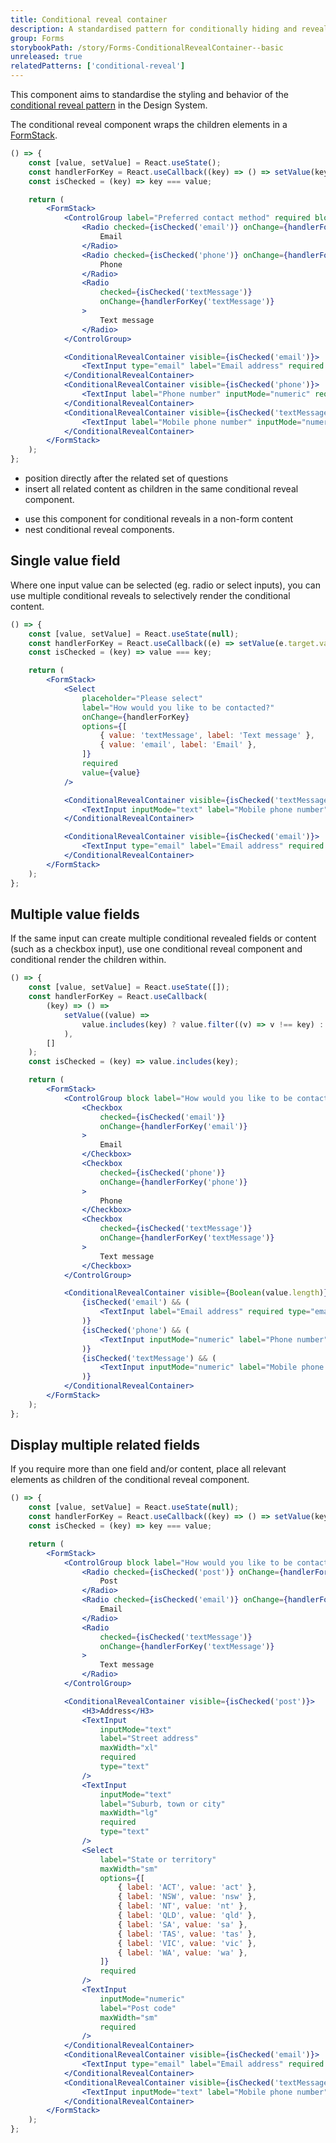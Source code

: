 ```yaml
---
title: Conditional reveal container
description: A standardised pattern for conditionally hiding and revealing the amount of content a user views in a form.
group: Forms
storybookPath: /story/Forms-ConditionalRevealContainer--basic
unreleased: true
relatedPatterns: ['conditional-reveal']
---
```


This component aims to standardise the styling and behavior of the [conditional reveal pattern](/patterns/conditional-reveal) in the Design System.

The conditional reveal component wraps the children elements in a [FormStack](/components/form-stack).

```jsx live
() => {
	const [value, setValue] = React.useState();
	const handlerForKey = React.useCallback((key) => () => setValue(key), []);
	const isChecked = (key) => key === value;

	return (
		<FormStack>
			<ControlGroup label="Preferred contact method" required block>
				<Radio checked={isChecked('email')} onChange={handlerForKey('email')}>
					Email
				</Radio>
				<Radio checked={isChecked('phone')} onChange={handlerForKey('phone')}>
					Phone
				</Radio>
				<Radio
					checked={isChecked('textMessage')}
					onChange={handlerForKey('textMessage')}
				>
					Text message
				</Radio>
			</ControlGroup>

			<ConditionalRevealContainer visible={isChecked('email')}>
				<TextInput type="email" label="Email address" required />
			</ConditionalRevealContainer>
			<ConditionalRevealContainer visible={isChecked('phone')}>
				<TextInput label="Phone number" inputMode="numeric" required />
			</ConditionalRevealContainer>
			<ConditionalRevealContainer visible={isChecked('textMessage')}>
				<TextInput label="Mobile phone number" inputMode="numeric" required />
			</ConditionalRevealContainer>
		</FormStack>
	);
};
```

<DoHeading />

- position directly after the related set of questions
- insert all related content as children in the same conditional reveal component.

<DontHeading />

- use this component for conditional reveals in a non-form content
- nest conditional reveal components.

## Single value field

Where one input value can be selected (eg. radio or select inputs), you can use multiple conditional reveals to selectively render the conditional content.

```jsx live
() => {
	const [value, setValue] = React.useState(null);
	const handlerForKey = React.useCallback((e) => setValue(e.target.value), []);
	const isChecked = (key) => value === key;

	return (
		<FormStack>
			<Select
				placeholder="Please select"
				label="How would you like to be contacted?"
				onChange={handlerForKey}
				options={[
					{ value: 'textMessage', label: 'Text message' },
					{ value: 'email', label: 'Email' },
				]}
				required
				value={value}
			/>

			<ConditionalRevealContainer visible={isChecked('textMessage')}>
				<TextInput inputMode="text" label="Mobile phone number" required />
			</ConditionalRevealContainer>

			<ConditionalRevealContainer visible={isChecked('email')}>
				<TextInput type="email" label="Email address" required />
			</ConditionalRevealContainer>
		</FormStack>
	);
};
```

## Multiple value fields

If the same input can create multiple conditional revealed fields or content (such as a checkbox input), use one conditional reveal component and conditional render the children within.

```jsx live
() => {
	const [value, setValue] = React.useState([]);
	const handlerForKey = React.useCallback(
		(key) => () =>
			setValue((value) =>
				value.includes(key) ? value.filter((v) => v !== key) : [...value, key]
			),
		[]
	);
	const isChecked = (key) => value.includes(key);

	return (
		<FormStack>
			<ControlGroup block label="How would you like to be contacted?" required>
				<Checkbox
					checked={isChecked('email')}
					onChange={handlerForKey('email')}
				>
					Email
				</Checkbox>
				<Checkbox
					checked={isChecked('phone')}
					onChange={handlerForKey('phone')}
				>
					Phone
				</Checkbox>
				<Checkbox
					checked={isChecked('textMessage')}
					onChange={handlerForKey('textMessage')}
				>
					Text message
				</Checkbox>
			</ControlGroup>

			<ConditionalRevealContainer visible={Boolean(value.length)}>
				{isChecked('email') && (
					<TextInput label="Email address" required type="email" />
				)}
				{isChecked('phone') && (
					<TextInput inputMode="numeric" label="Phone number" required />
				)}
				{isChecked('textMessage') && (
					<TextInput inputMode="numeric" label="Mobile phone number" required />
				)}
			</ConditionalRevealContainer>
		</FormStack>
	);
};
```

## Display multiple related fields

If you require more than one field and/or content, place all relevant elements as children of the conditional reveal component.

```jsx live
() => {
	const [value, setValue] = React.useState(null);
	const handlerForKey = React.useCallback((key) => () => setValue(key), []);
	const isChecked = (key) => key === value;

	return (
		<FormStack>
			<ControlGroup block label="How would you like to be contacted?" required>
				<Radio checked={isChecked('post')} onChange={handlerForKey('post')}>
					Post
				</Radio>
				<Radio checked={isChecked('email')} onChange={handlerForKey('email')}>
					Email
				</Radio>
				<Radio
					checked={isChecked('textMessage')}
					onChange={handlerForKey('textMessage')}
				>
					Text message
				</Radio>
			</ControlGroup>

			<ConditionalRevealContainer visible={isChecked('post')}>
				<H3>Address</H3>
				<TextInput
					inputMode="text"
					label="Street address"
					maxWidth="xl"
					required
					type="text"
				/>
				<TextInput
					inputMode="text"
					label="Suburb, town or city"
					maxWidth="lg"
					required
					type="text"
				/>
				<Select
					label="State or territory"
					maxWidth="sm"
					options={[
						{ label: 'ACT', value: 'act' },
						{ label: 'NSW', value: 'nsw' },
						{ label: 'NT', value: 'nt' },
						{ label: 'QLD', value: 'qld' },
						{ label: 'SA', value: 'sa' },
						{ label: 'TAS', value: 'tas' },
						{ label: 'VIC', value: 'vic' },
						{ label: 'WA', value: 'wa' },
					]}
					required
				/>
				<TextInput
					inputMode="numeric"
					label="Post code"
					maxWidth="sm"
					required
				/>
			</ConditionalRevealContainer>
			<ConditionalRevealContainer visible={isChecked('email')}>
				<TextInput type="email" label="Email address" required />
			</ConditionalRevealContainer>
			<ConditionalRevealContainer visible={isChecked('textMessage')}>
				<TextInput inputMode="text" label="Mobile phone number" required />
			</ConditionalRevealContainer>
		</FormStack>
	);
};
```
